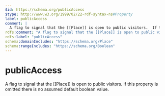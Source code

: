 ```yaml
---
$id: https://schema.org/publicAccess
$type: http://www.w3.org/1999/02/22-rdf-syntax-ns#Property
label: publicAccess
comment: |
  A flag to signal that the [[Place]] is open to public visitors.  If this property is omitted there is no assumed default boolean value.
rdfs:comment: "A flag to signal that the [[Place]] is open to public visitors.  If this property is omitted there is no assumed default boolean value."
rdfs:label: "publicAccess"
schema:domainIncludes: "https://schema.org/Place"
schema:rangeIncludes: "https://schema.org/Boolean"
---
```


# publicAccess

A flag to signal that the [[Place]] is open to public visitors.  If this property is omitted there is no assumed default boolean value.

